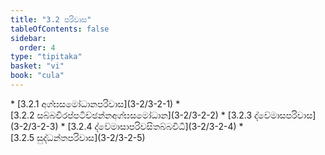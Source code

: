 ```yaml
---
title: "3.2 පරිවාස"
tableOfContents: false
sidebar:
  order: 4
type: "tipitaka"
basket: "vi"
book: "cula"
---
```



<DynamicBreadcrumb />



<TableOfContents book="cula" section="3.2">
* [3.2.1 අග්ඝසමෝධානපරිවාස](3-2/3-2-1)
* [3.2.2 සබ්බචිරප්පටිච්ඡන්නඅග්ඝසමෝධාන](3-2/3-2-2)
* [3.2.3 ද්වේමාසපරිවාස](3-2/3-2-3)
* [3.2.4 ද්වේමාසාපරිවසිතබ්බවිධි](3-2/3-2-4)
* [3.2.5 සුද්ධන්තපරිවාස](3-2/3-2-5)
</TableOfContents>